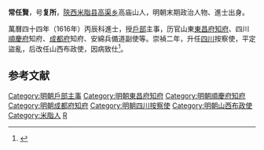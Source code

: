'''常任賢'''，号'''复所'''，[[陝西|陝西]][[米脂县|米脂县]][[高渠乡|高渠乡]]高庙山人，明朝末期政治人物、進士出身。

萬曆四十四年（1616年）丙辰科進士，授[[戶部|戶部]]主事，历官山東[[東昌府|東昌府]][[知府|知府]]、四川[[順慶府|順慶府]]知府、[[成都府|成都府]]知府、安綿兵備道副使等。崇禎二年，升任[[四川|四川]]按察使，平定盜亂，后改任山西布政使，因病致仕<ref>{{cite news|title=高庙山有个常任贤|url=http://gaoqu.gov.cn/Huaihi_ReadNews.asp?NewsID=84|accessdate=2011-11-05|newspaper=米脂县高渠乡人民政府|deadurl=yes|archiveurl=https://web.archive.org/web/20110909145820/http://www.gaoqu.gov.cn/Huaihi_ReadNews.asp?NewsID=84|archivedate=2011-09-09}}</ref>。

==参考文献==
{{reflist}}

{{start box}}
{{s-off}}
{{s-before|[[王從義|王從義]]}}
{{s-title|明朝東昌府知府|1622年－1630年}}
{{s-after|[[曹文衡|曹文衡]]}}
{{end box}}

{{萬曆四十四年丙辰科殿試金榜}}
{{明朝人物小作品}}
{{DEFAULTSORT:Chang}}
[[Category:明朝戶部主事|Category:明朝戶部主事]]
[[Category:明朝東昌府知府|Category:明朝東昌府知府]]
[[Category:明朝順慶府知府|Category:明朝順慶府知府]]
[[Category:明朝成都府知府|Category:明朝成都府知府]]
[[Category:明朝四川按察使|Category:明朝四川按察使]]
[[Category:明朝山西布政使|Category:明朝山西布政使]]
[[Category:米脂人|Category:米脂人]]
[[Category:常姓|R]]
